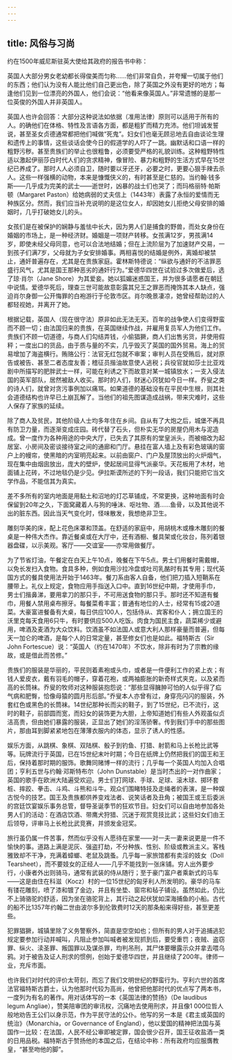 ```yaml
---
---
---
```

title: 风俗与习尚
---




约在1500年威尼斯驻英大使给其政府的报告书中称：

英国人大部分男女老幼都长得俊美而匀称……他们非常自负，并夸耀一切属于他们的东西；他们认为没有人能比他们自己更出色，除了英国之外没有更好的地方；每逢他们见到一位漂亮的外国人，他们会说：“他看来像英国人。”非常遗憾的是那一位英俊的外国人并非英国人。



英国人也许会回答：大部分这种说法如依据（准用法律）原则可以适用于所有的人。的确他们在体格、特性及言语各方面，都是粗犷而精力充沛。他们坦诚发誓说，甚至圣女贞德通常都把他们喊做“死鬼”。妇女们也毫无顾忌地去自由谈论生理和遗传上的事情，这些谈话会使今日的假道学的人吓了一跳。幽默话和口语一样的粗野污秽。甚至贵族们的举止也很粗鲁，必须要受严格的礼貌训练。这种粗野特性适以激起伊丽莎白时代人们的贪求精神，像冒险、暴力和粗野的生活方式早在15世纪已养成了。那时人人必须自卫，随时要以牙还牙，必要之时，更要心狠手辣去杀人。这些一样强横的动物，本来是慷慨侠义的，有时甚至是仁慈的。当约翰·钱多斯——几乎成为完美的武士——逝世时，凶暴的战士们也哭了；而玛格丽特·帕斯顿（Margaret Paston）给她病弱的丈夫信上（1443年）表露了永恒的爱情而无种族区分。然而，我们应当补充说明的是这位女人，却因她女儿拒绝父母安排的婚姻时，几乎打破她女儿的头。

女孩们是在被保护的娴静与羞怯中长大，因为男人们是捕食的野兽，而处女身份在婚姻的市场上，是一种经济财。婚姻是一项财产转移。女孩满12岁，男孩满14岁，即使未经父母同意，也可以合法地结婚；但在上流阶层为了加速财产交易，一到孩子们满7岁，父母就为子女安排婚事。两相喜悦的结婚是例外，离婚却被禁止，通奸普遍存在，尤其是在贵族家庭。霍林斯特德说：“纵欲与通奸的不洁罪恶盛行风气，尤其是国王那种恶劣的通奸行为。”爱德华四世在试验过多次做爱后，选了琼·肖尔（Jane Shore）为其爱妾。她以狐媚迷惑国王，并为很多请愿者在朝廷中说情。爱德华死后，理查三世可能故意彰露其兄王之罪恶而掩饰其本人缺点，强迫肖尔身御一公开悔罪的白袍游行于伦敦市区。肖尔晚景凄凉，她曾经帮助过的人都轻视她，并离开了她。

根据记载，英国人（现在很守法）原非如此无法无天。百年的战争使人们变得野蛮而不顾一切；由法国归来的贵族，在英国继续作战，并雇用复员军人为他们工作。贵族们不顾一切道德，与商人们勾结弄钱，小偷猖獗，商人们出售劣货，并使用假秤；一度出口的货品，由于质与量的不实，几乎毁灭了英国的国外贸易。海上的贸易增加了海盗横行。贿赂公行：法官无红包就不审案；审判人员在受贿后，就对原告或被告、甚至二者态度友善；稽征员揩油故意使人逃税；兵役官就如莎士比亚戏剧中所描写的肥胖武士一样，可能在利诱之下而故意对某一城镇放水；一支入侵法国的英军部队，居然被敌人收买。那时的人们，财迷心窍犹如今日一样。乔叟之类的诗人们，就曾对贪污事例加以痛骂。如果道德的基础没有在平民中生根，则其社会道德结构也许早已土崩瓦解了。当他们的祖先图谋造成战祸，带来灾难时，这些人保存了家族的延续。

除了商人及贫民，其他阶级人士均多年住在乡间。自从有了大炮之后，城堡不再具有防卫力量，而逐渐变成庄园。砖代替了石头，但朴实无华的房屋仍用木与泥造成。曾一度作为各种用途的中央大厅，已失去了其原有的堂皇派头，而被缩改为起居室、小房间及密谈接待室之间的通廊和门厅。悬挂在富人墙上及有彩色玻璃的窗户上的幔帘，使黑暗的内室明亮起来。以前由窗户、门户及屋顶放出的火炉烟气，现在集中由烟囱放出，庞大的壁炉，使起居间显得气派豪华。天花板用了木材，地面铺上花砖，不过地毯仍是少见。伊拉斯谟所述的下列一段话，我们只能把它当文学作品，不能信其为真实。

差不多所有的室内地面是用黏土和沼地的灯芯草铺成，不常更换，这种地面有时会保留到20年之久，下面窝藏着人与狗的唾沫、呕吐物、酒……鱼骨，以及其他说不出的脏东西。因此当天气变化时，怪味散发，我想绝非卫生。



雕刻华美的床，配上花色床罩和顶盖。在舒适的家庭中，用胡桃木或橡木雕刻的餐桌是一种伟大杰作。靠近餐桌或在大厅中，还有酒橱、餐具架或化妆台，陈列着银器盘碟，以示美观。客厅——交谊室——亦常用做餐厅。

为了节省灯油，午餐定在白天上午10点，晚餐在下午5点。男士们用餐时需戴帽，以免长发扫入食物。食具多种，例如食用沙拉冷盘或吐司乳酪时有其专用；现代英国方式的餐具使用法开始于1463年。餐刀系由客人自备，他们把刀插入短鞘系在腰带上。礼仪上规定，食物应用手指送入口中。直到16世纪中期，才使用手巾，男士们揩鼻涕，要用拿刀的那只手，不可用送食物的那只手。那时还不知道有餐巾，用餐人禁用桌布擦牙。每餐菜肴丰富；普通有地位的人士，经常有15或20道菜。大豪富进餐备有大桌，每日供应100人，包括侍从、宾客和仆人；拥立国王的沃里克每天食用6只牛，有时要供应500人吃饭。肉食为国民主食，蔬菜稀少或避用，啤酒及麦酒为大众饮料。饮酒虽不如法国人或意大利人那样豪量而普遍，但每天一加仑的啤酒，是每个人的日常定量，甚至修女们也是如此。福特斯古（Sir John Fortescue）说：“英国人（约在1470年）不饮水，除非有时为了宗教的缘故，或是借此而苦修。”

贵族们的服装是华丽的，平民则着素袍或头巾，或者是一件便利工作的紧上衣；有钱人爱皮衣，戴有羽毛的帽子，穿着花袍，或两袖膨胀的新奇样式夹克，以及紧而高的长筒袜。乔叟的牧师对这种服装抱怨说：“那些显得臃肿可怕的人似乎得了疝气病和肥臀，恰像母猿的圆月形后部。”乔叟本人亦曾有过，身穿亮闪闪的服装，外套红色或黑色的长筒袜。14世纪那种长而尖的鞋子，到了15世纪，已不流行，这时的鞋子，前部圆而宽，而妇女的装饰更为大胆，上帝知道她们有些人外观虽似贞洁高贵，但由她们暴露的服装，正显出了她们的淫荡骄奢。传到我们手中的那些图片，那由耳到脚紧紧地包在薄薄衣服内的体态，显示了诱人的性感。

娱乐方面，从跳棋、象棋、双陆棋、骰子到钓鱼、打猎、射箭和马上长枪比武等等。玩牌流行于英国，已在15世纪末叶时期；今日在纸牌上仍然把我们的国王和王后，保持着那时期的服饰。歌舞同赌博一样的流行；几乎每一个英国人均加入合唱团；亨利五世与约翰·邓斯特布尔（John Dunstable）是当时杰出的一对作曲家；英国的歌手在欧洲大陆遍受欢迎。男士们打网球、手球、足球、滚木球、掷环套桩、摔跤、拳击、斗鸡、斗熊和斗牛。观众们围睹特技及走绳者的表演，是一种娱古悦今的技艺。国王及贵族都供养变戏法者、说笑话者及丑角；被国王或王后委派的宫廷饮宴娱乐事务总管，督导圣诞季节的狂欢节目。妇女们可以自由地参加各处男人们的活动：在酒店饮酒、带鹰犬狩猎、沉迷于观赏竞技比武；这些妇女们由王后领导，评审马上长枪比武竞赛，并颁发金冠奖。

旅行虽仍属一件苦事，然而似乎没有人愿待在家里——对一夫一妻来说更是一件不愉快的事。道路上满是泥灰、强盗打劫，不分种族、性别、阶级或教派主义。客栈雅致却不干净，充满着蟑螂、老鼠及跳蚤。几乎每一家旅馆都有卖淫的妓女（Doll Tearsheet），而不要妓女的正经人——几乎不能找到一张床铺。穷人出外要步行，小康者外出则骑马，通常有武装的侍从随行；至于豪门富户者乘新式的马车——这是由住在科滋（Kocz）村的一位15世纪的匈牙利人所发明的。豪华的马车有镂花雕刻，喷了漆和镀了金边，并且有坐垫、窗帘和毡子铺设。虽然如此，仍比不上骑骆驼的舒适，因为坐在骆驼背上，其行动之起伏犹如深海捕鱼的小船。古代的船不比1357年约翰二世由波尔多到伦敦费时12天的那条船来得好些，甚至更差些。

犯罪猖獗，城镇里除了义务警察外，简直是空空如也；但所有的男人对于追捕逃犯规定要参加行动并喊叫，凡阻止参加叫喊者被发现抓到后，要受重罚；夜贼、盗窃罪、纵火、渎圣罪、叛国罪以及谋杀罪，均判吊刑，其尸体要曝露示众并拿去喂乌鸦。对于被告及证人刑求的惯例，创始于爱德华四世，并且继续了200年。律师一业，充斥市面。

也许我们对时代的评价太苛刻，而忘了我们文明世纪的野蛮行为。亨利六世的首席法官福特斯古爵士，认为他那时代较为高尚，他曾把他那时代的优点写了两本书，一度列为有名的著作。用对话体写的一本《英国法律的赞扬》（De laudibus legum Angliae），赞美陪审团的审讯权，沉痛地去使用刑求，并且像1 000位哲人般地劝告王公们以身示范，作为平民守法的公仆。他写的另一本是《君主或英国的统治》（Monarchia，or Governance of England），他以爱国的精神把法国与英国作一比较：在法国，人民不经公审即被定罪，国会很少召开，国王征收盐酒一类的日用品税。福特斯古于赞扬他的本国之后，在结论中称：所有政府均应服膺教皇，“甚至吻他的脚”。